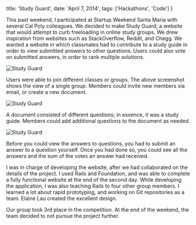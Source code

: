   title: 'Study Guard',
  date: 'April 7, 2014',
  tags: ['Hackathons', 'Code']
}

This past weekend, I participated at Startup Weekend Santa Maria with several Cal Poly colleagues. We decided to make Study Guard, a website that would attempt to curb freeloading in online study groups. We drew inspiration from websites such as StackOverflow, Reddit, and Chegg. We wanted a website in which classmates had to contribute to a study guide in order to view submitted answers to other questions. Users could also vote on submitted answers, in order to rank multiple solutions.

![Study Guard](/static/images/posts/study_guard_class.png)

Users were able to join different classes or groups. The above screenshot shows the view of a single group. Members could invite new members via email, or create a new document.

![Study Guard](/static/images/posts/study_guard_document.png)

A document consisted of different questions; in essence, it was a study guide. Members could add additional questions to the document as needed.

![Study Guard](/static/images/posts/study_guard_answers.png)

Before you could view the answers to questions, you had to submit an answer to a question yourself. Once you had done so, you could see all the answers and the sum of the votes an answer had received.

I was in charge of developing the website, after we had collaborated on the details of the project. I used Rails and Foundation, and was able to complete a fully functional website at the end of the second day. While developing the application, I was also teaching Rails to four other group members. I learned a lot about rapid prototyping, and working on Git repositories as a team. Elaine Lau created the excellent design.

Our group took 3rd place in the competition. At the end of the weekend, the team decided to not pursue the project further.


